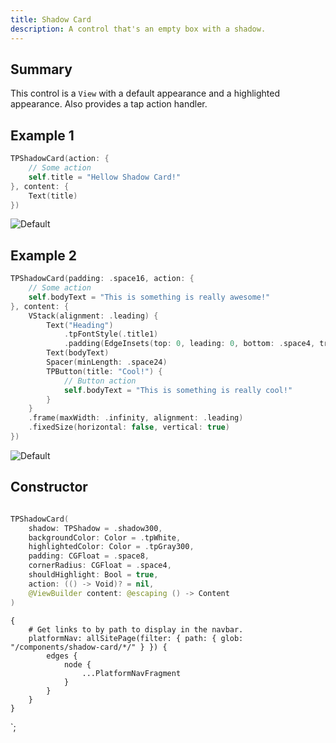 ```yaml
---
title: Shadow Card
description: A control that's an empty box with a shadow.
---
```



<ComponentHeader data={props.data} />

## Summary

This control is a `View` with a default appearance and a highlighted appearance. Also provides a tap action handler.

## Example 1

```swift
TPShadowCard(action: {
    // Some action
    self.title = "Hellow Shadow Card!"
}, content: {
    Text(title)
})
```

![Default](/img/swiftui/shadow-card/shadow-card-1.png)

## Example 2

```swift
TPShadowCard(padding: .space16, action: {
    // Some action
    self.bodyText = "This is something is really awesome!"
}, content: {
    VStack(alignment: .leading) {
        Text("Heading")
            .tpFontStyle(.title1)
            .padding(EdgeInsets(top: 0, leading: 0, bottom: .space4, trailing: 0))
        Text(bodyText)
        Spacer(minLength: .space24)
        TPButton(title: "Cool!") {
            // Button action
            self.bodyText = "This is something is really cool!"
        }
    }
    .frame(maxWidth: .infinity, alignment: .leading)
    .fixedSize(horizontal: false, vertical: true)
})
```

![Default](/img/swiftui/shadow-card/shadow-card-2.png)

## Constructor

```swift

TPShadowCard(
    shadow: TPShadow = .shadow300,
    backgroundColor: Color = .tpWhite,
    highlightedColor: Color = .tpGray300,
    padding: CGFloat = .space8,
    cornerRadius: CGFloat = .space4,
    shouldHighlight: Bool = true,
    action: (() -> Void)? = nil,
    @ViewBuilder content: @escaping () -> Content
)
```

    {
        # Get links to by path to display in the navbar.
        platformNav: allSitePage(filter: { path: { glob: "/components/shadow-card/*/" } }) {
            edges {
                node {
                    ...PlatformNavFragment
                }
            }
        }
    }
`;
